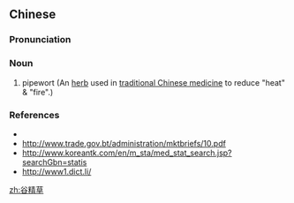 ==Chinese==
{{zh-forms}}

===Pronunciation===
{{zh-pron
|m=gǔjīngcǎo
|cat=n
}}

===Noun===
{{zh-noun}}

# pipewort (An [[herb]] used in [[traditional Chinese medicine]] to reduce "heat" & "fire".)

===References===
* {{pedialite|谷精草|lang=zh}}
* http://www.trade.gov.bt/administration/mktbriefs/10.pdf
* http://www.koreantk.com/en/m_sta/med_stat_search.jsp?searchGbn=statis
* http://www1.dict.li/

[[zh:谷精草]]